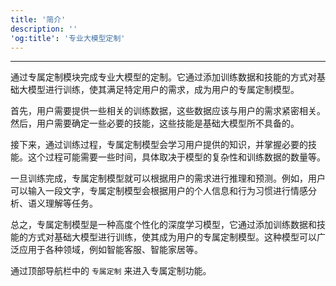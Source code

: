 ```yaml
---
title: '简介'
description: ''
'og:title': '专业大模型定制'
---
```

---
通过专属定制模块完成专业大模型的定制。它通过添加训练数据和技能的方式对基础大模型进行训练，使其满足特定用户的需求，成为用户的专属定制模型。

首先，用户需要提供一些相关的训练数据，这些数据应该与用户的需求紧密相关。然后，用户需要确定一些必要的技能，这些技能是基础大模型所不具备的。

接下来，通过训练过程，专属定制模型会学习用户提供的知识，并掌握必要的技能。这个过程可能需要一些时间，具体取决于模型的复杂性和训练数据的数量等。

一旦训练完成，专属定制模型就可以根据用户的需求进行推理和预测。例如，用户可以输入一段文字，专属定制模型会根据用户的个人信息和行为习惯进行情感分析、语义理解等任务。

总之，专属定制模型是一种高度个性化的深度学习模型，它通过添加训练数据和技能的方式对基础大模型进行训练，使其成为用户的专属定制模型。这种模型可以广泛应用于各种领域，例如智能客服、智能家居等。

通过顶部导航栏中的 `专属定制` 来进入专属定制功能。